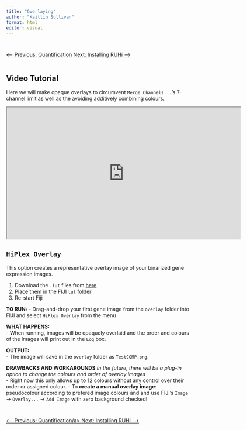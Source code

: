 ```yaml
---
title: "Overlaying"
author: "Kaitlin Sullivan"
format: html
editor: visual
---
```


::: {style="display: flex; justify-content: space-between; margin-top: 2em;"}
<a href="05_quantification.qmd" class="btn btn-outline-secondary">⟵ Previous: Quantification</a> <a href="01_installation-ruhi.qmd" class="btn btn-primary">Next: Installing RUHi ⟶</a>
:::

## Video Tutorial

Here we will make opaque overlays to circumvent `Merge Channels...`'s 7-channel limit as well as the avoiding additively combining colours.

::: {.center}
<iframe src="https://www.youtube.com/embed/br7BDSGrWuM" width="640" height="360" allowfullscreen></iframe>
:::


## `HiPlex Overlay`

This option creates a representative overlay image of your binarized gene expression images.

1.  Download the `.lut` files from [here](https://github.com/cembrowskilab/HiPlexMenu/tree/main/luts)
2.  Place them in the FIJI `lut` folder
3.  Re-start Fiji

**TO RUN:** - Drag-and-drop your first gene image from the `overlay` folder into FIJI and select `HiPlex Overlay` from the menu

**WHAT HAPPENS:**\
- When running, images will be opaquely overlaid and the order and colours of the images will print out in the `Log` box.

**OUTPUT:**\
- The image will save in the `overlay` folder as `TestCOMP.png`.

**DRAWBACKS AND WORKAROUNDS** *In the future, there will be a plug-in option to change the colours and order of overlay images*\
- Right now this only allows up to 12 colours without any control over their order or assigned colour. - To **create a manual overlay image**: pseudocolour according to prefered image colours and and use FIJI's `Image` -\> `Overlay...` -\> `Add Image` with zero background checked!

::: {style="display: flex; justify-content: space-between; margin-top: 2em;"}
<a href="05_quantification.qmd" class="btn btn-outline-secondary">⟵ Previous: Quantification/a\> <a href="01_installation-ruhi.qmd" class="btn btn-primary">Next: Installing RUHi ⟶</a>
:::
